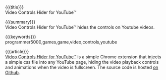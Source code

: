 {{{title}}}  
Video Controls Hider for YouTube™

{{{summary}}}  
Video Controls Hider for YouTube™ hides the controls on Youtube videos.

{{{keywords}}}  
programmer5000,games,game,video,controls,youtube

{{{article}}}  
[Video Controls Hider for YouTube™](https://chrome.google.com/webstore/detail/video-controls-hider-for/mjldjdmochmoihnmpgeboiikjinfjgco) is a simple Chrome extension that injects a simple css file into any YouTube page, hiding the video playback controls and animations when the video is fullscreen. The source code is hosted [on Github](https://github.com/realprogrammer5000/video-controls-hider).
